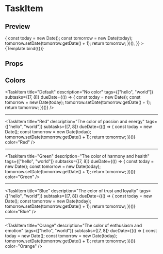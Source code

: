
<Meta title="Task" component={TaskItem} />

# TaskItem

## Preview


<Preview>
  <Story
    name="Task item"
    args={{
      title: "Example task",
      description: "Tell me something more about it...",
      tags: ["hello", "world"],
      subtasks: [7, 8],
      dueDate: (() => {
        const today = new Date();
        const tomorrow = new Date(today);
        tomorrow.setDate(tomorrow.getDate() + 1);
        return tomorrow;
      })(),
    }}
  >
    {Template.bind({})}
  </Story>
</Preview>

## Props

<ArgsTable of={TaskItem} />

## Colors

<TaskItem
  title="Default"
  description="No color"
  tags={["hello", "world"]}
  subtasks={[7, 8]}
  dueDate={(() => {
    const today = new Date();
    const tomorrow = new Date(today);
    tomorrow.setDate(tomorrow.getDate() + 1);
    return tomorrow;
  })()}
/>

---

<TaskItem
  title="Red"
  description="The color of passion and energy"
  tags={["hello", "world"]}
  subtasks={[7, 8]}
  dueDate={(() => {
    const today = new Date();
    const tomorrow = new Date(today);
    tomorrow.setDate(tomorrow.getDate() + 1);
    return tomorrow;
  })()}
  color="Red"
/>

---

<TaskItem
  title="Green"
  description="The color of harmony and health"
  tags={["hello", "world"]}
  subtasks={[7, 8]}
  dueDate={(() => {
    const today = new Date();
    const tomorrow = new Date(today);
    tomorrow.setDate(tomorrow.getDate() + 1);
    return tomorrow;
  })()}
  color="Green"
/>

---

<TaskItem
  title="Blue"
  description="The color of trust and loyalty"
  tags={["hello", "world"]}
  subtasks={[7, 8]}
  dueDate={(() => {
    const today = new Date();
    const tomorrow = new Date(today);
    tomorrow.setDate(tomorrow.getDate() + 1);
    return tomorrow;
  })()}
  color="Blue"
/>

---

<TaskItem
  title="Orange"
  description="The color of enthusiasm and emotion"
  tags={["hello", "world"]}
  subtasks={[7, 8]}
  dueDate={(() => {
    const today = new Date();
    const tomorrow = new Date(today);
    tomorrow.setDate(tomorrow.getDate() + 1);
    return tomorrow;
  })()}
  color="Orange"
/>
